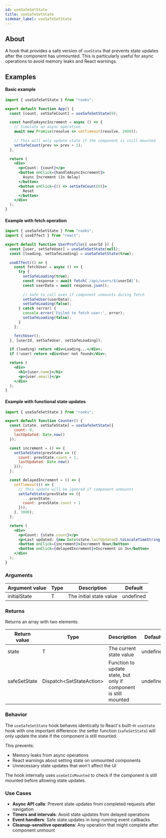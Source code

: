 ```yaml
---
id: useSafeSetState
title: useSafeSetState
sidebar_label: useSafeSetState
---
```


## About

A hook that provides a safe version of `useState` that prevents state updates after the component has unmounted. This is particularly useful for async operations to avoid memory leaks and React warnings.

[//]: # "Main"

## Examples

#### Basic example

```jsx
import { useSafeSetState } from "rooks";

export default function App() {
  const [count, setSafeCount] = useSafeSetState(0);

  const handleAsyncIncrement = async () => {
    // Simulate an async operation
    await new Promise(resolve => setTimeout(resolve, 2000));
    
    // This will only update state if the component is still mounted
    setSafeCount(prev => prev + 1);
  };

  return (
    <div>
      <p>Count: {count}</p>
      <button onClick={handleAsyncIncrement}>
        Async Increment (2s delay)
      </button>
      <button onClick={() => setSafeCount(0)}>
        Reset
      </button>
    </div>
  );
}
```

#### Example with fetch operation

```jsx
import { useSafeSetState } from "rooks";
import { useEffect } from "react";

export default function UserProfile({ userId }) {
  const [user, setSafeUser] = useSafeSetState(null);
  const [loading, setSafeLoading] = useSafeSetState(true);

  useEffect(() => {
    const fetchUser = async () => {
      try {
        setSafeLoading(true);
        const response = await fetch(`/api/users/${userId}`);
        const userData = await response.json();
        
        // Safe to call even if component unmounts during fetch
        setSafeUser(userData);
        setSafeLoading(false);
      } catch (error) {
        console.error('Failed to fetch user:', error);
        setSafeLoading(false);
      }
    };

    fetchUser();
  }, [userId, setSafeUser, setSafeLoading]);

  if (loading) return <div>Loading...</div>;
  if (!user) return <div>User not found</div>;

  return (
    <div>
      <h1>{user.name}</h1>
      <p>{user.email}</p>
    </div>
  );
}
```

#### Example with functional state updates

```jsx
import { useSafeSetState } from "rooks";

export default function Counter() {
  const [state, setSafeState] = useSafeSetState({
    count: 0,
    lastUpdated: Date.now()
  });

  const increment = () => {
    setSafeState(prevState => ({
      count: prevState.count + 1,
      lastUpdated: Date.now()
    }));
  };

  const delayedIncrement = () => {
    setTimeout(() => {
      // This update will be ignored if component unmounts
      setSafeState(prevState => ({
        ...prevState,
        count: prevState.count + 1
      }));
    }, 3000);
  };

  return (
    <div>
      <p>Count: {state.count}</p>
      <p>Last updated: {new Date(state.lastUpdated).toLocaleTimeString()}</p>
      <button onClick={increment}>Increment Now</button>
      <button onClick={delayedIncrement}>Increment in 3s</button>
    </div>
  );
}
```

### Arguments

| Argument value | Type | Description                    | Default   |
| -------------- | ---- | ------------------------------ | --------- |
| initialState   | T    | The initial state value        | undefined |

### Returns

Returns an array with two elements:

| Return value  | Type                              | Description                                                           | Default   |
| ------------- | --------------------------------- | --------------------------------------------------------------------- | --------- |
| state         | T                                 | The current state value                                               | undefined |
| safeSetState  | Dispatch<SetStateAction<T>>       | Function to update state, but only if component is still mounted     | undefined |

### Behavior

The `useSafeSetState` hook behaves identically to React's built-in `useState` hook with one important difference: the setter function (`safeSetState`) will only update the state if the component is still mounted.

This prevents:
- Memory leaks from async operations
- React warnings about setting state on unmounted components
- Unnecessary state updates that won't affect the UI

The hook internally uses `useGetIsMounted` to check if the component is still mounted before allowing state updates.

### Use Cases

- **Async API calls**: Prevent state updates from completed requests after navigation
- **Timers and intervals**: Avoid state updates from delayed operations
- **Event handlers**: Safe state updates in long-running event callbacks
- **Cleanup-sensitive operations**: Any operation that might complete after component unmount
